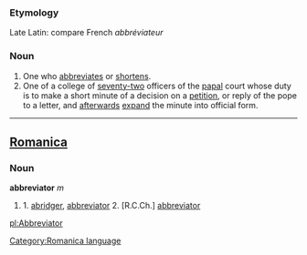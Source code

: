 ===Etymology===
Late Latin: compare French ''abbréviateur''
===Noun===
#One who [[abbreviates]] or [[shortens]].
#One of a college of [[seventy-two]] officers of the [[papal]] court whose duty is to make a short minute of a decision on a [[petition]], or reply of the pope to a letter, and [[afterwards]] [[expand]] the minute into official form.
----

==[[Romanica]]==
[[Category:Romanica language]]
===Noun===
<b>abbreviator</b> ''m''
#1. [[abridger]], [[abbreviator]] 2. [R.C.Ch.] [[abbreviator]]

[[pl:Abbreviator]]